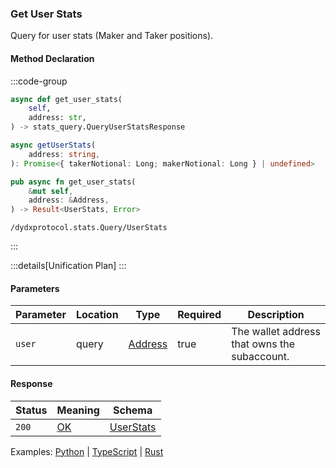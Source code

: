 ### Get User Stats

Query for user stats (Maker and Taker positions).

#### Method Declaration

:::code-group

```python [Python]
async def get_user_stats(
    self,
    address: str,
) -> stats_query.QueryUserStatsResponse
```

```typescript [TypeScript]
async getUserStats(
    address: string,
): Promise<{ takerNotional: Long; makerNotional: Long } | undefined>
```

```rust [Rust]
pub async fn get_user_stats(
    &mut self,
    address: &Address,
) -> Result<UserStats, Error>
```

```url [API]
/dydxprotocol.stats.Query/UserStats
```

:::

:::details[Unification Plan]
:::

#### Parameters

| Parameter           | Location | Type               | Required    | Description                                                           |
| ------------------- | -------- | ------------------ | ----------- | --------------------------------------------------------------------- |
| `user`              | query    | [Address]          | true        | The wallet address that owns the subaccount.                          |

#### Response

| Status | Meaning     | Schema                          |
| ------ | ----------- | ------------------------------- |
| `200`  | [OK]        | [UserStats]                     |

Examples: [Python] | [TypeScript] | [Rust]

[Python]: https://github.com/dydxprotocol/v4-clients/blob/3e8c7e1b960291b7ef273962d374d9934a5c4d33/v4-client-py-v2/examples/validator_get_example.py#L52
[TypeScript]: https://github.com/dydxprotocol/v4-clients/blob/3e8c7e1b960291b7ef273962d374d9934a5c4d33/v4-client-js/examples/validator_get_example.ts#L81
[Rust]: https://github.com/dydxprotocol/v4-clients/blob/3e8c7e1b960291b7ef273962d374d9934a5c4d33/v4-client-rs/client/examples/validator_get.rs#L59

[Address]: /types/Address
[OK]: /types/ok
[UserStats]: /types/user_stats